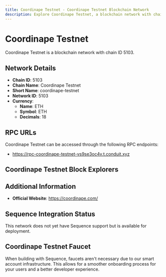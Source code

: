 ```yaml
--- 
title: Coordinape Testnet - Coordinape Testnet Blockchain Network
description: Explore Coordinape Testnet, a blockchain network with chain ID 5103. Learn about its native currency, ETH, and how to interact with the network.
---
```


# Coordinape Testnet

Coordinape Testnet is a blockchain network with chain ID 5103.

## Network Details

- **Chain ID**: 5103
- **Chain Name**: Coordinape Testnet
- **Short Name**: coordinape-testnet
- **Network ID**: 5103
- **Currency**: 
  - **Name**: ETH
  - **Symbol**: ETH
  - **Decimals**: 18

## RPC URLs

Coordinape Testnet can be accessed through the following RPC endpoints:

- https://rpc-coordinape-testnet-vs9se3oc4v.t.conduit.xyz

## Coordinape Testnet Block Explorers



## Additional Information

- **Official Website**: https://coordinape.com/

## Sequence Integration Status

This network does not yet have Sequence support but is available for deployment.

## Coordinape Testnet Faucet

When building with Sequence, faucets aren't necessary due to our smart account infrastructure. This allows for a smoother onboarding process for your users and a better developer experience.
